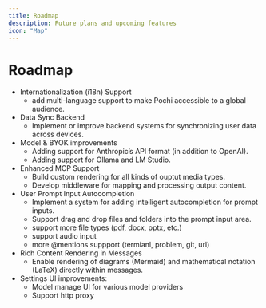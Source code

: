 ```yaml
---
title: Roadmap
description: Future plans and upcoming features
icon: "Map"
---
```


# Roadmap

- Internationalization (i18n) Support
  - add multi-language support to make Pochi accessible to a global audience.
- Data Sync Backend
  - Implement or improve backend systems for synchronizing user data across devices.
- Model & BYOK improvements
  - Adding support for Anthropic’s API format (in addition to OpenAI).
  - Adding support for Ollama and LM Studio.
- Enhanced MCP Support
  - Build custom rendering for all kinds of ouptut media types.
  - Develop middleware for mapping and processing output content.
- User Prompt Input Autocompletion
  - Implement a system for adding intelligent autocompletion for prompt inputs.
  - Support drag and drop files and folders into the prompt input area.
  - support more file types (pdf, docx, pptx, etc.)
  - support audio input
  - more @mentions suppport (termianl, problem, git, url)
- Rich Content Rendering in Messages
  - Enable rendering of diagrams (Mermaid) and mathematical notation (LaTeX) directly within messages.
- Settings UI improvements:
  - Model manage UI for various model providers
  - Support http proxy
